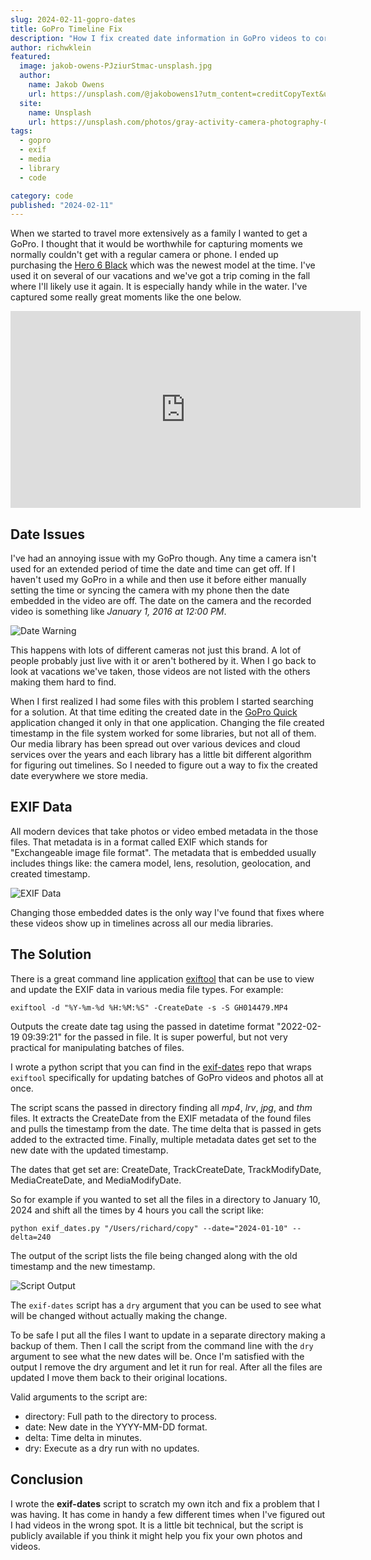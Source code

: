 ```yaml
---
slug: 2024-02-11-gopro-dates
title: GoPro Timeline Fix
description: "How I fix created date information in GoPro videos to correctly locate the media in my library timelines."
author: richwklein
featured:
  image: jakob-owens-PJziurStmac-unsplash.jpg
  author:
    name: Jakob Owens
    url: https://unsplash.com/@jakobowens1?utm_content=creditCopyText&utm_medium=referral&utm_source=unsplash
  site:
    name: Unsplash
    url: https://unsplash.com/photos/gray-activity-camera-photography-OLx2ur13jXc?utm_content=creditCopyText&utm_medium=referral&utm_source=unsplash
tags:
  - gopro
  - exif
  - media
  - library
  - code

category: code
published: "2024-02-11"
---
```


When we started to travel more extensively as a family I wanted to get a GoPro. I thought that it would be worthwhile for capturing moments we normally couldn't get with a regular camera or phone. I ended up purchasing the [Hero 6 Black](https://www.amazon.com/GoPro-HERO6-Black-Waterproof-Digital/dp/B074X5WPC5) which was the newest model at the time. I've used it on several of our vacations and we've got a trip coming in the fall where I'll likely use it again. It is especially handy while in the water. I've captured some really great moments like the one below.

<iframe
  width="560"
  height="315"
  src="https://www.youtube.com/embed/IRFGZpP04MQ?si=lbEt5v6q0TmvDBIw"
  title="YouTube video player"
  frameborder="0"
  allow="accelerometer; autoplay; clipboard-write; encrypted-media; gyroscope; picture-in-picture; web-share"
  allowfullscreen
></iframe>

## Date Issues

I've had an annoying issue with my GoPro though. Any time a camera isn't used for an extended period of time the date and time can get off. If I haven't used my GoPro in a while and then use it before either manually setting the time or syncing the camera with my phone then the date embedded in the video are off. The date on the camera and the recorded video is something like _January 1, 2016 at 12:00 PM_.

![Date Warning](./date-warning.png "GoPro Quick date warning")

This happens with lots of different cameras not just this brand. A lot of people probably just live with it or aren't bothered by it. When I go back to look at vacations we've taken, those videos are not listed with the others making them hard to find.

When I first realized I had some files with this problem I started searching for a solution. At that time editing the created date in the [GoPro Quick](https://gopro.com/en/us/shop/quik-app-video-photo-editor) application changed it only in that one application. Changing the file created timestamp in the file system worked for some libraries, but not all of them. Our media library has been spread out over various devices and cloud services over the years and each library has a little bit different algorithm for figuring out timelines. So I needed to figure out a way to fix the created date everywhere we store media.

## EXIF Data

All modern devices that take photos or video embed metadata in the those files. That metadata is in a format called EXIF which stands for "Exchangeable image file format". The metadata that is embedded usually includes things like: the camera model, lens, resolution, geolocation, and created timestamp.

![EXIF Data](./exif-data.png "EXIF data display in Mac Photos")

Changing those embedded dates is the only way I've found that fixes where these videos show up in timelines across all our media libraries.

## The Solution

There is a great command line application [exiftool](https://exiftool.org/) that can be use to view and update the EXIF data in various media file types. For example:

```shell
exiftool -d "%Y-%m-%d %H:%M:%S" -CreateDate -s -S GH014479.MP4

```

Outputs the create date tag using the passed in datetime format "2022-02-19 09:39:21" for the passed in file. It is super powerful, but not very practical for manipulating batches of files.

I wrote a python script that you can find in the [exif-dates](https://github.com/richwklein/exif-dates) repo that wraps `exiftool` specifically for updating batches of GoPro videos and photos all at once.

The script scans the passed in directory finding all _mp4_, _lrv_, _jpg_, and _thm_ files. It extracts the CreateDate from the EXIF metadata of the found files and pulls the timestamp from the date. The time delta that is passed in gets added to the extracted time. Finally, multiple metadata dates get set to the new date with the updated timestamp.

The dates that get set are: CreateDate, TrackCreateDate, TrackModifyDate, MediaCreateDate, and MediaModifyDate.

So for example if you wanted to set all the files in a directory to January 10, 2024 and shift all the times by 4 hours you call the script like:

```shell
python exif_dates.py "/Users/richard/copy" --date="2024-01-10" --delta=240
```

The output of the script lists the file being changed along with the old timestamp and the new timestamp.

![Script Output](./script-output.png "exif-date python script output")

The `exif-dates` script has a `dry` argument that you can be used to see what will be changed without actually making the change.

To be safe I put all the files I want to update in a separate directory making a backup of them. Then I call the script from the command line with the `dry` argument to see what the new dates will be. Once I'm satisfied with the output I remove the dry argument and let it run for real. After all the files are updated I move them back to their original locations.

Valid arguments to the script are:

- directory: Full path to the directory to process.
- date: New date in the YYYY-MM-DD format.
- delta: Time delta in minutes.
- dry: Execute as a dry run with no updates.

## Conclusion

I wrote the **exif-dates** script to scratch my own itch and fix a problem that I was having. It has come in handy a few different times when I've figured out I had videos in the wrong spot. It is a little bit technical, but the script is publicly available if you think it might help you fix your own photos and videos.
